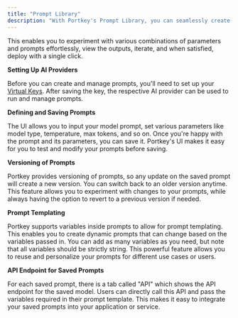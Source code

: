 ```yaml
---
title: "Prompt Library"
description: "With Portkey's Prompt Library, you can seamlessly create and manage prompts along with all associated model parameters. "
---
```


This enables you to experiment with various combinations of parameters and prompts effortlessly, view the outputs, iterate, and when satisfied, deploy with a single click.

**Setting Up AI Providers**

Before you can create and manage prompts, you'll need to set up your [Virtual Keys](https://portkey.ai/docs/product/ai-gateway-streamline-llm-integrations/virtual-keys#creating-virtual-keys). After saving the key, the respective AI provider can be used to run and manage prompts.

**Defining and Saving Prompts**

The UI allows you to input your model prompt, set various parameters like model type, temperature, max tokens, and so on. Once you're happy with the prompt and its parameters, you can save it. Portkey's UI makes it easy for you to test and modify your prompts before saving.

**Versioning of Prompts**

Portkey provides versioning of prompts, so any update on the saved prompt will create a new version. You can switch back to an older version anytime. This feature allows you to experiment with changes to your prompts, while always having the option to revert to a previous version if needed.

**Prompt Templating**

Portkey supports variables inside prompts to allow for prompt templating. This enables you to create dynamic prompts that can change based on the variables passed in. You can add as many variables as you need, but note that all variables should be strictly string. This powerful feature allows you to reuse and personalize your prompts for different use cases or users.

**API Endpoint for Saved Prompts**

For each saved prompt, there is a tab called "API" which shows the API endpoint for the saved model. Users can directly call this API and pass the variables required in their prompt template. This makes it easy to integrate your saved prompts into your application or service.
